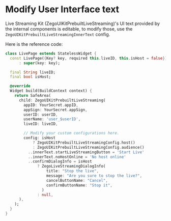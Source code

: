 # Modify User Interface text


Live Streaming Kit (ZegoUIKitPrebuiltLiveStreaming)'s UI text provided by the internal components is editable, to modify those, use the `ZegoUIKitPrebuiltLiveStreamingInnerText` config.

Here is the reference code:

```dart
class LivePage extends StatelessWidget {
  const LivePage({Key? key, required this.liveID, this.isHost = false})
      : super(key: key);

  final String liveID;
  final bool isHost;

  @override
  Widget build(BuildContext context) {
    return SafeArea(
      child: ZegoUIKitPrebuiltLiveStreaming(
        appID: YourSecret.appID,
        appSign: YourSecret.appSign,
        userID: userID,
        userName: 'user_$userID',
        liveID: liveID,

        // Modify your custom configurations here.
        config: isHost
            ? ZegoUIKitPrebuiltLiveStreamingConfig.host()
            : ZegoUIKitPrebuiltLiveStreamingConfig.audience()
          ..innerText.startLiveStreamingButton = 'Start Live'
          ..innerText.noHostOnline = 'No host online'
          ..confirmDialogInfo = isHost
              ? ZegoLiveStreamingDialogInfo(
                  title: "Stop the live",
                  message: "Are you sure to stop the live?",
                  cancelButtonName: "Cancel",
                  confirmButtonName: "Stop it",
                )
              : null,
      ),
    );
  }
}
```
